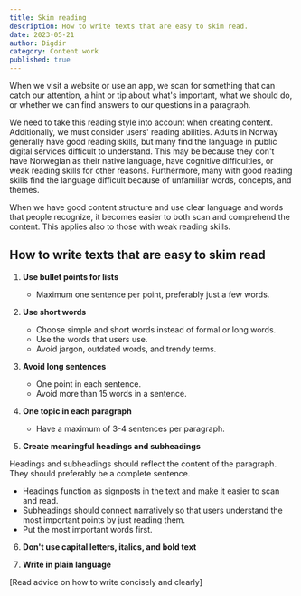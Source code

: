 ```yaml
---
title: Skim reading
description: How to write texts that are easy to skim read.
date: 2023-05-21
author: Digdir
category: Content work
published: true
---
```


When we visit a website or use an app, we scan for something that can catch our attention, a hint or tip about what's important, what we should do, or whether we can find answers to our questions in a paragraph.

We need to take this reading style into account when creating content. Additionally, we must consider users' reading abilities. Adults in Norway generally have good reading skills, but many find the language in public digital services difficult to understand. This may be because they don't have Norwegian as their native language, have cognitive difficulties, or weak reading skills for other reasons. Furthermore, many with good reading skills find the language difficult because of unfamiliar words, concepts, and themes.

When we have good content structure and use clear language and words that people recognize, it becomes easier to both scan and comprehend the content. This applies also to those with weak reading skills.

## How to write texts that are easy to skim read

1. **Use bullet points for lists**

   - Maximum one sentence per point, preferably just a few words.

2. **Use short words**

   - Choose simple and short words instead of formal or long words.
   - Use the words that users use.
   - Avoid jargon, outdated words, and trendy terms.

3. **Avoid long sentences**

   - One point in each sentence.
   - Avoid more than 15 words in a sentence.

4. **One topic in each paragraph**

   - Have a maximum of 3-4 sentences per paragraph.

5. **Create meaningful headings and subheadings**

Headings and subheadings should reflect the content of the paragraph. They should preferably be a complete sentence.

- Headings function as signposts in the text and make it easier to scan and read.
- Subheadings should connect narratively so that users understand the most important points by just reading them.
- Put the most important words first.

6. **Don't use capital letters, italics, and bold text**

7. **Write in plain language**

[Read advice on how to write concisely and clearly]
